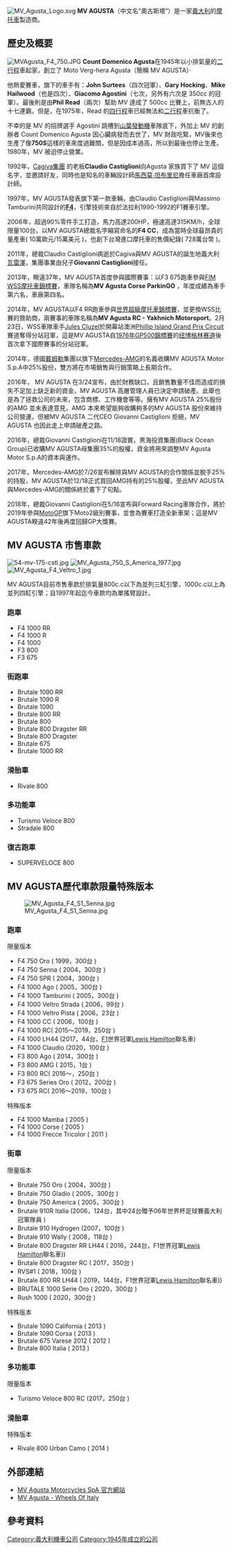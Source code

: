 {{多個問題|
{{unreferenced|time=2019-03-27T03:28:10+00:00}}
{{Link style|time=2015-12-13T12:03:08+00:00}}
{{暫定名稱}}
}}
[[File:MV_Agusta_Logo.svg|thumb]]
'''MV AGUSTA'''（中文名“奧古斯塔”）是一家[[義大利|義大利]]的[[摩托車|摩托車]]製造商。

== 歷史及概要 ==
[[File:MVAgusta_F4_750.JPG|thumb]]
'''Count Domenico Agusta'''在1945年以小排氣量的[[二行程|二行程]]車起家，創立了 Moto Verg-hera Agusta（簡稱 MV AGUSTA）·

他熱愛賽車，旗下的車手有：'''John Surtees'''（四次冠軍）、'''Gary Hocking'''、'''Mike Hailwood'''（也是四次）、'''Giacomo Agostini'''（七次，另外有六次是 350cc 的冠軍）。最後則是由'''Phil Read'''（兩次）幫助 MV 達成了 500cc 比賽上，前無古人的十七連霸。但是，在1975年，Read 的[[四行程|四行程]]車已經無法和[[二行程|二行程]]車抗衡了。

不幸的是 MV 的招牌選手 Agostini 跳槽到[[山葉發動機|山葉發動機]]車隊底下，外加上 MV 的創辦者 Count Domenico Agusta 因心臟病發而去世了，MV 財政吃緊，MV後來也生產了像'''750S'''這樣的車來度過難關，但是因成本過高，所以到最後也停止生產。1980年，MV 被迫停止營業。

1992年，[[:en:Cagiva|Cagiva集團]] 的老板'''Claudio Castiglioni'''向Agusta 家族買下了 MV 這個名字，並邀請好友，同時也是知名的車輛設計師[[馬西莫·坦布里尼|馬西莫·坦布里尼]]擔任車廠首席設計師。

1997年，MV AGUSTA發表旗下第一款車輛，由Claudio Castiglioni與Massimo Tamburini共同設計的'''[[:en:MV_Agusta_F4_series|F4]]'''，引擎技術來自於法拉利1990-1992的F1賽車引擎。

2006年，超過90%零件手工打造，馬力高達200HP，極速高達315KM/h，全球限量100台，以MV AGUSTA總裁名字縮寫命名的'''F4 CC'''，成為當時全球最昂貴的量產車( 10萬歐元/15萬美元 )，也創下台灣進口摩托車的售價紀錄( 728萬台幣 )。

2011年，總裁Claudio Castiglioni病逝於Cagiva與MV AGUSTA的誕生地義大利[[瓦雷澤|瓦雷澤]]，集團事業由兒子'''Giovanni Castiglioni'''接任。

2013年，睽違37年，MV AGUSTA首度參與國際賽事：以F3 675跑車參與[[:en:Supersport_World_Championship|FIM WSS摩托車錦標賽]]，車隊名稱為'''MV Agusta Corse ParkinGO''' ，年度成績為車手第六名，車廠第四名。

2014年，MV AGUSTA以F4 RR跑車參與[[世界超級摩托車錦標賽|世界超級摩托車錦標賽]]，並更換WSS比賽的贊助商，兩賽事的車隊名稱為'''MV Agusta RC - Yakhnich Motorsport'''。2月23日，WSS車隊車手[[:en:Jules_Cluzel|Jules Cluzel]]於開幕站澳洲[[:en:Phillip_Island_Grand_Prix_Circuit|Phillip Island Grand Prix Circuit]]賽道奪得分站冠軍，這是MV AGUSTA自[[:en:1976_Grand_Prix_motorcycle_racing_season|1976年GP500錦標賽]]的[[纽博格林赛道|纽博格林赛道]]後首次拿下國際賽事的分站冠軍。

2014年，德國[[戴姆勒|戴姆勒]]集團以旗下[[梅賽德斯-AMG|Mercedes-AMG]]的名義收購MV AGUSTA Motor S.p.A中25%股份，雙方將在市場銷售與行銷策略上長期合作。

2016年， MV AGUSTA 在3/24宣布，由於財務缺口，且銷售數量不佳而造成的損失不足加上缺乏新的資金，MV AGUSTA 高層管理人員已決定申請破產。此舉也是為了拯救公司的未來，包含商標、工作機會等等。擁有MV AGUSTA 25%股份的AMG 並未表達意見，AMG 本來希望能夠收購夠多的MV AGUSTA 股份來維持公司營運，但被MV AGUSTA 二代CEO Giovanni Castiglioni 拒絕，MV AGUSTA 也因此走上申請破產之路。

2016年，總裁Giovanni Castiglioni在11/18證實，黑海投資集團(Black Ocean Group)已收購MV AGUSTA母集團35%的股權，資金將用來調整MV Agusta Motor S.p.A的資本與運作。

2017年，Mercedes-AMG於7/26宣布解除與MV AGUSTA的合作關係並脫手25%的持股，MV AGUSTA於12/18正式買回AMG持有的25%股權，至此MV AGUSTA與Mercedes-AMG的關係終於畫下了句點。

2018年，總裁Giovanni Castiglioni在5/16宣布與Forward Racing車隊合作，將於2019年參與[[MotoGP|MotoGP]]旗下Moto2級別賽事，並會為賽車打造全新車架；這是MV AGUSTA睽違42年後再度回歸GP大獎賽。

== MV AGUSTA 市售車款 ==
[[File:54-mv-175-cstl.jpg|thumb]]
[[File:MV_Agusta_750_S_America_1977.jpg|thumb]]
[[File:MV_Agusta_F4_Veltro_1.jpg|thumb]]



MV AGUSTA目前市售車款於排氣量800c.c以下為並列三缸引擎，1000c.c以上為並列四缸引擎；自1997年起迄今車款均為單搖臂設計。

=== 跑車 ===
* F4 1000 RR
* F4 1000 R
* F4 1000
* F3 800
* F3 675

=== 街跑車 ===
* Brutale 1090 RR
* Brutale 1090 R
* Brutale 1090
* Brutale 800 RR
* Brutale 800
* Brutale 800 Dragster RR
* Brutale 800 Dragster
* Brutale 675
* Brutale 1000 RR

=== 滑胎車 ===
* Rivale 800

=== 多功能車 ===
* Turismo Veloce 800
* Stradale 800

=== 復古跑車 ===
* SUPERVELOCE 800

== MV AGUSTA歷代車款限量特殊版本 ==
[[File:MV_Agusta_F4_S1_Senna.jpg|thumb]]
=== 跑車 ===
限量版本
* F4 750 Oro ( 1999，300台 )
* F4 750 Senna ( 2004，300台 )
* F4 750 SPR ( 2004，300台 )
* F4 1000 Ago ( 2005，300台 )
* F4 1000 Tamburini ( 2005，300台 )
* F4 1000 Veltro Strada ( 2006，99台 )
* F4 1000 Veltro Pista ( 2006，23台 )
* F4 1000 CC ( 2006，100台 )
* F4 1000 RC( 2015～2019，250台 )
* F4 1000 LH44 (2017，44台，[[F1|F1]]世界冠軍[[Lewis_Hamilton|Lewis Hamilton]]聯名車)
* F4 1000 Claudio (2020，100台 )
* F3 800 Ago ( 2014，300台 )
* F3 800 AMG ( 2015，1台 ) 
* F3 800 RC( 2016～，250台 )
* F3 675 Series Oro ( 2012，200台 )
* F3 675 RC( 2016～2019，100台 )

特殊版本
* F4 1000 Mamba ( 2005 )
* F4 1000 Corse ( 2005 )
* F4 1000 Frecce Tricolor ( 2011 )

=== 街車 ===
限量版本
* Brutale 750 Oro ( 2004，300台 )
* Brutale 750 Gladio ( 2005，300台 )
* Brutale 750 America ( 2005，300台 )
* Brutale 910R Italia (2006，124台，其中24台贈予06年世界杯足球賽義大利冠軍隊員 )
* Brutale 910 Hydrogen (2007，100台 )
* Brutale 910 Wally ( 2008，118台 )
* Brutale 800 Dragster RR LH44 ( 2016，244台，F1世界冠軍[[Lewis_Hamilton|Lewis Hamilton]]聯名車)) 
* Brutale 800 Dragster RC  ( 2017，350台 )
* RVS#1 ( 2018，100台 )
* Brutale 800 RR LH44 ( 2019，144台，F1世界冠軍[[Lewis_Hamilton|Lewis Hamilton]]聯名車))
* BRUTALE 1000 Serie Oro ( 2020，300台 ) 
* Rush 1000 ( 2020，300台 ) 

特殊版本
* Brutale 1090 California ( 2013 )
* Brutale 1090 Corsa ( 2013 )
* Brutale 675 Varese 2012 ( 2012 )
* Brutale 800 Italia ( 2013 )

=== 多功能車 ===
限量版本
* Turismo Veloce 800 RC (2017，250台 )

=== 滑胎車 ===
特殊版本
* Rivale 800 Urban Camo ( 2014 )

== 外部連結 ==
* [https://web.archive.org/web/20140105204019/http://www.mvagusta.it/ MV Agusta Motorcycles SpA 官方網站]
* [http://www.wheelsofitaly.com MV Agusta - Wheels Of Italy] {{Wayback|url=http://www.wheelsofitaly.com/ |date=20210126033404 }}

== 參考資料 ==
{{reflist}}

[[Category:義大利機車公司|Category:義大利機車公司]]
[[Category:1945年成立的公司|Category:1945年成立的公司]]